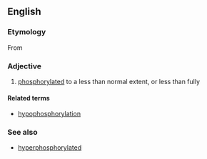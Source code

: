 ==English==

===Etymology===
From {{prefix|hypo|phosphorylated}}

===Adjective===
{{en-adj}}

# {{context|biochemistry|lang=en}} [[phosphorylated]] to a less than normal extent, or less than fully

====Related terms====
* [[hypophosphorylation]]

===See also===
* [[hyperphosphorylated]]